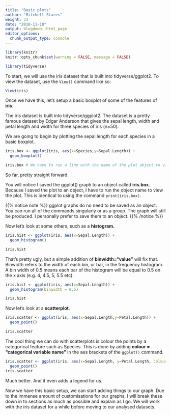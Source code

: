 ```yaml
---
title: "Basic plots"
author: "Mitchell Stares"
weight: 33
date: "2018-11-10"
output: blogdown::html_page
editor_options:
  chunk_output_type: console
---
```

```r
library(knitr)
knitr::opts_chunk$set(warning = FALSE, message = FALSE)

```
```r
library(tidyverse)
```

To start, we will use the iris dataset that is built into tidyverse/ggplot2. To view the dataset, use the `View()` command like so:  

```r
View(iris)
``` 
Once we have this, let's setup a basic boxplot of some of the features of **iris**.  

The iris dataset is built into tidyverse/ggplot2. The dataset is a pretty famous dataset by Edgar Anderson that gives the sepal length, width and petal length and width for three species of iris (n=50).  

We are going to begin by plotting the sepal length for each species in a basic boxplot.  

```r
iris.box <- ggplot(iris, aes(x=Species,y=Sepal.Length)) +
  geom_boxplot()

iris.box # We have to run a line with the name of the plot object to view the graph. 
```  
So far, pretty straight forward.

You will notice I saved the ggplot() graph to an object called **iris.box**. Because I saved the plot to an object, I have to run the object name to view the plot. This is identical to using the command `print(iris.box)`.

{{% notice note %}}
ggplot graphs do no need to be saved as an object. You can run all of the commands singularly or as a group. The graph will still be produced. I personally prefer to save them to an object. 
{{% /notice %}}

Now let's look at some others, such as a **histogram.**  

```r
iris.hist <- ggplot(iris, aes(x=Sepal.Length)) +
  geom_histogram()

iris.hist
```

That's pretty ugly, but a simple addition of **binwidth="value"** will fix that. Binwidth refers to the width of each bin, or bar, in the frequency histogram. A bin width of 0.5 means each bar of the histogram will be equal to 0.5 on the x axis (e.g. 4, 4.5, 5, 5.5 etc).  

```r
iris.hist <- ggplot(iris, aes(x=Sepal.Length)) +
  geom_histogram(binwidth = 0.5)

iris.hist
```  

Now let's look at a **scatterplot**.  

```r
iris.scatter <- ggplot(iris, aes(x=Sepal.Length,y=Petal.Length)) + 
  geom_point()

iris.scatter
```

The cool thing we can do with scatterplots is colour the points by a categorical feature such as Species. This is done by adding **colour = "categorical variable name"** in the aes brackets of the `ggplot()` command.  

```r
iris.scatter <- ggplot(iris, aes(x=Sepal.Length, y=Petal.Length, colour=Species)) +
  geom_point()
iris.scatter
```

Much better. And it even adds a legend for us.

Now we have this basic setup, we can start adding things to our graph. Due to the immense amount of customisations for our graphs, I will break these down in to sections as much as possible and explain as I go. We will work with the iris dataset for a while before moving to our analysed datasets.


